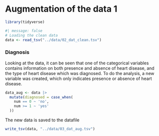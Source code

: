 # Augmentation of the data 1
```r
library(tidyverse)
```

```r
#| message: false
# Loading the clean data
data <- read_tsv("../data/02_dat_clean.tsv")
```

### Diagnosis
Looking at the data, it can be seen that one of the categorical variables contains information on both presence and absence of heart disease, and the type of heart disease which was diagnosed. To do the analysis, a new variable was created, which only indicates presence or absence of heart disease. 

```r
data_aug <- data |> 
  mutate(diagnosed = case_when(
    num == 0 ~ 'no',
    num >= 1 ~ 'yes'
  ))

```

The new data is saved to the datafile
```r
write_tsv(data, "../data/03_dat_aug.tsv")
```



